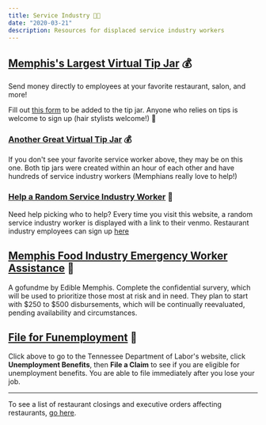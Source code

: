 ```yaml
---
title: Service Industry 👩‍🍳
date: "2020-03-21"
description: Resources for displaced service industry workers
---
```


## [Memphis's Largest Virtual Tip Jar](https://docs.google.com/spreadsheets/d/1ToAhSOm0SN7u0blufJVNU8i-Tf24zGz5LHg8ClfnCk8/edit?usp=sharing) 💰
Send money directly to employees at your favorite restaurant, salon, and more!

Fill out [this form](https://docs.google.com/forms/d/e/1FAIpQLSd50axYGcCPOn5NRE_gw52n36hgJDLw5vhDCDDOClAILkB_eg/viewform?usp=sf_link) to be added to the tip jar. Anyone who relies on tips is welcome to sign up (hair stylists welcome!) 💇

### [Another Great Virtual Tip Jar](https://docs.google.com/spreadsheets/d/16ENWFRoPDh8SUB2wJj9517pj3ba0u3jpekJOhFlFrMk/htmlview) 💰
If you don't see your favorite service worker above, they may be on this one. Both tip jars were created within an hour of each other and have hundreds of service industry workers (Memphians really love to help!)


### [Help a Random Service Industry Worker](https://serviceindustry.tips/en/tn/memphis/) 🎲
Need help picking who to help? Every time you visit this website, a random service industry worker is displayed with a link to their venmo. Restaurant industry employees can sign up [here](https://docs.google.com/forms/d/e/1FAIpQLSdMUxwOvTsmaAnxvTRW1h-X5iBe9ftCCpHi9ap3VfK9fSrmqw/viewform)


## [Memphis Food Industry Emergency Worker Assistance](https://www.gofundme.com/f/memphisfoodworkers) 💸

A gofundme by Edible Memphis. Complete the confidential survery, which will be used to prioritize those most at risk and in need. They plan to start with $250 to $500 disbursements, which will be continually reevaluated, pending availability and circumstances.

## [File for Funemployment](https://www.jobs4tn.gov/) 📄
Click above to go to the Tennessee Department of Labor's website, click <b>Unemployment Benefits</b>, then <b>File a Claim</b> to see if you are eligible for unemployment benefits. You are able to file immediately after you lose your job.

---
  
To see a list of restaurant closings and executive orders affecting restaurants, [go here](/closures/restaurants).
